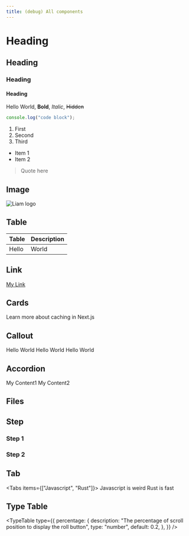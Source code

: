 ```yaml
---
title: (debug) All components
---
```



# Heading

## Heading

### Heading

#### Heading

Hello World, **Bold**, _Italic_, ~~Hidden~~

```js
console.log("code block");
```

1. First
2. Second
3. Third

- Item 1
- Item 2

> Quote here

## Image

![Liam logo](/images/default.png)

## Table

| Table | Description |
| ----- | ----------- |
| Hello | World       |

## Link

[My Link](https://github.com/liam-hq/liam)

## Cards

<Cards>
  <Card
    href="https://nextjs.org/docs/app/building-your-application/data-fetching/fetching-caching-and-revalidating"
    title="Fetching, Caching, and Revalidating"
  >
    Learn more about caching in Next.js
  </Card>
</Cards>

## Callout

<Callout title="info" type="info">Hello World</Callout>
<Callout title="warn" type="warn">Hello World</Callout>
<Callout title="error" type="error">Hello World</Callout>

## Accordion

<Accordions>
  <Accordion title="My Title1">My Content1</Accordion>
  <Accordion title="My Title2">My Content2</Accordion>
</Accordions>

## Files

<Files>
  <Folder name="app" defaultOpen>
    <File name="layout.tsx" />
    <File name="page.tsx" />
    <File name="global.css" />
  </Folder>
  <Folder name="components">
    <File name="button.tsx" />
    <File name="tabs.tsx" />
    <File name="dialog.tsx" />
  </Folder>
  <File name="package.json" />
</Files>

## Step

<Steps>
<Step>

### Step 1

</Step>

<Step>

### Step 2

</Step>
</Steps>

## Tab

<Tabs items={["Javascript", "Rust"]}>
  <Tab value="Javascript">Javascript is weird</Tab>
  <Tab value="Rust">Rust is fast</Tab>
</Tabs>

## Type Table

<TypeTable
  type={{
    percentage: {
      description:
        "The percentage of scroll position to display the roll button",
      type: "number",
      default: 0.2,
    },
  }}
/>
